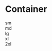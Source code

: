 # Container

<div className="container">
  sm <br />
  md <br />
  lg <br />
  xl <br />
  2xl <br />
</div>

<style>
  {`
    .container {
  width: 100%;
}
@media (min-width: 640px) {
  .container {
    max-width: 640px;
  }
}
@media (min-width: 768px) {
  .container {
    max-width: 768px;
  }
}
@media (min-width: 1024px) {
  .container {
    max-width: 1024px;
  }
}
@media (min-width: 1280px) {
  .container {
    max-width: 1280px;
  }
}
@media (min-width: 1536px) {
  .container {
    max-width: 1536px;
  }
}

  `}
</style>
